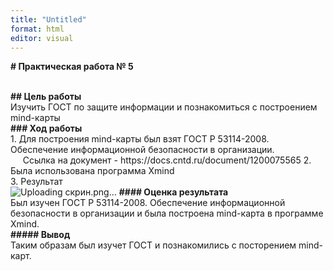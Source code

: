 ---
title: "Untitled"
format: html
editor: visual
---

**\# Практическая работа № 5**

\
**\## Цель работы**\
Изучить ГОСТ по защите информации и познакомиться с построением mind-карты\
**\### Ход работы**\
1. Для построения mind-карты был взят ГОСТ Р 53114-2008.  Обеспечение информационной безопасности в организации.\
     Ссылка на документ - https://docs.cntd.ru/document/1200075565
2. Была использована программа Xmind\
3. Результат\
![Uploading скрин.png…]()
**\#### Оценка результата**\
Был изучен ГОСТ Р 53114-2008. Обеспечение информационной безопасности в организации и была построена mind-карта в программе Xmind.\
**\##### Вывод**\
Таким образам был изучет ГОСТ и познакомились с посторением mind-карт.
